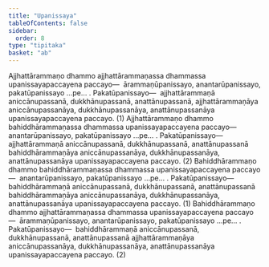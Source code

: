 ```yaml
---
title: "Upanissaya"
tableOfContents: false
sidebar:
  order: 8
type: "tipitaka"
basket: "ab"
---
```



<DynamicBreadcrumb />

<Division number="19">

<Paragraph number="2905">
Ajjhattārammaṇo dhammo ajjhattārammaṇassa dhammassa upanissayapaccayena paccayo—  ārammaṇūpanissayo, anantarūpanissayo, pakatūpanissayo …pe… . <Emphasis>Pakatūpanissayo</Emphasis>—  ajjhattārammaṇā aniccānupassanā, dukkhānupassanā, anattānupassanā, ajjhattārammaṇāya aniccānupassanāya, dukkhānupassanāya, anattānupassanāya upanissayapaccayena paccayo. (1)
</Paragraph>

<Paragraph number="2906">
Ajjhattārammaṇo dhammo bahiddhārammaṇassa dhammassa upanissayapaccayena paccayo—  anantarūpanissayo, pakatūpanissayo …pe… . <Emphasis>Pakatūpanissayo</Emphasis>—  ajjhattārammaṇā aniccānupassanā, dukkhānupassanā, anattānupassanā bahiddhārammaṇāya aniccānupassanāya, dukkhānupassanāya, anattānupassanāya upanissayapaccayena paccayo. (2)
</Paragraph>

</Division>
<Division number="20">

<Paragraph number="2907">
Bahiddhārammaṇo dhammo bahiddhārammaṇassa dhammassa upanissayapaccayena paccayo—  anantarūpanissayo, pakatūpanissayo …pe… . <Emphasis>Pakatūpanissayo</Emphasis>—  bahiddhārammaṇā aniccānupassanā, dukkhānupassanā, anattānupassanā bahiddhārammaṇāya aniccānupassanāya, dukkhānupassanāya, anattānupassanāya upanissayapaccayena paccayo. (1)
</Paragraph>

<Paragraph number="2908">
Bahiddhārammaṇo dhammo ajjhattārammaṇassa dhammassa upanissayapaccayena paccayo—  ārammaṇūpanissayo, anantarūpanissayo, pakatūpanissayo …pe… . <Emphasis>Pakatūpanissayo</Emphasis>—  bahiddhārammaṇā aniccānupassanā, dukkhānupassanā, anattānupassanā ajjhattārammaṇāya aniccānupassanāya, dukkhānupassanāya, anattānupassanāya upanissayapaccayena paccayo. (2)
</Paragraph>
</Division>